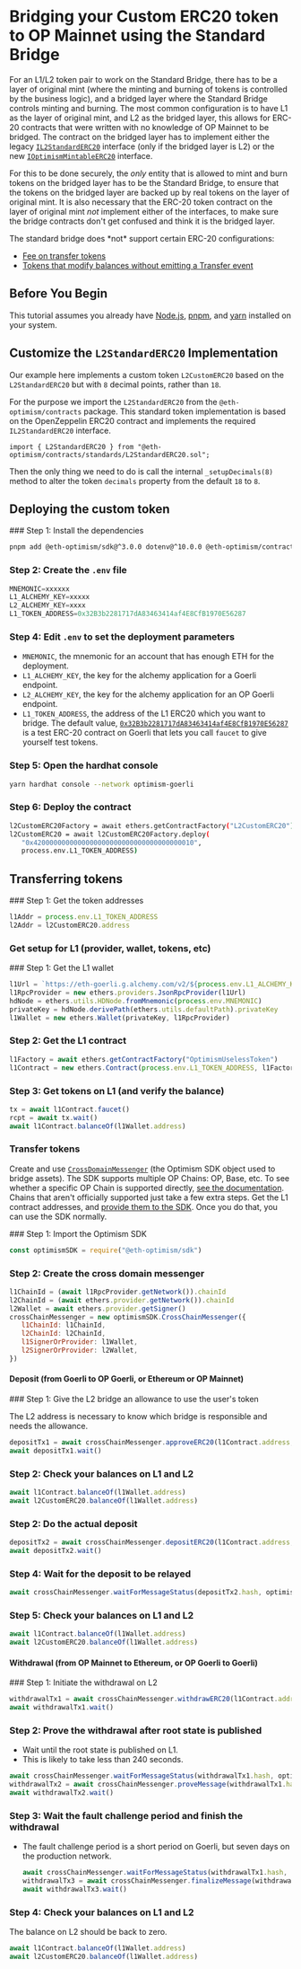 
# Bridging your Custom ERC20 token to OP Mainnet using the Standard Bridge

For an L1/L2 token pair to work on the Standard Bridge, there has to be a layer of original mint (where the minting and burning of tokens is controlled by the business logic), and a bridged layer where the Standard Bridge controls minting and burning.
The most common configuration is to have L1 as the layer of original mint, and L2 as the bridged layer, this allows for ERC-20 contracts that were written with no knowledge of OP Mainnet to be bridged.
The contract on the bridged layer has to implement either the legacy [`IL2StandardERC20`](https://github.com/ethereum-optimism/optimism/blob/8b392e9b613ea4ca0270c2dca24d3485b7454954/packages/contracts/contracts/standards/IL2StandardERC20.sol) interface (only if the bridged layer is L2) or the new [`IOptimismMintableERC20`](https://github.com/ethereum-optimism/optimism/blob/v1.1.4/packages/contracts-bedrock/src/universal/IOptimismMintableERC20.sol) interface.

For this to be done securely, the *only* entity that is allowed to mint and burn tokens on the bridged layer has to be the Standard Bridge, to ensure that the tokens on the bridged layer are backed up by real tokens on the layer of original mint.
It is also necessary that the ERC-20 token contract on the layer of original mint *not* implement either of the interfaces, to make sure the bridge contracts don't get confused and think it is the bridged layer.

<Callout type="warning">
  The standard bridge does *not* support certain ERC-20 configurations:

  -   [Fee on transfer tokens](https://github.com/d-xo/weird-erc20#fee-on-transfer)
  -   [Tokens that modify balances without emitting a Transfer event](https://github.com/d-xo/weird-erc20#balance-modifications-outside-of-transfers-rebasingairdrops)
</Callout>

## Before You Begin

This tutorial assumes you already have [Node.js](https://nodejs.org/en/), [pnpm](https://pnpm.io/), and [yarn](https://classic.yarnpkg.com/) installed on your system.

## Customize the `L2StandardERC20` Implementation

Our example here implements a custom token `L2CustomERC20` based on the `L2StandardERC20` but with `8` decimal points, rather than `18`.

For the purpose we import the `L2StandardERC20` from the `@eth-optimism/contracts` package. This standard token implementation is based on the OpenZeppelin ERC20 contract and implements the required `IL2StandardERC20` interface.

```
import { L2StandardERC20 } from "@eth-optimism/contracts/standards/L2StandardERC20.sol";
```

Then the only thing we need to do is call the internal `_setupDecimals(8)` method to alter the token `decimals` property from the default `18` to `8`.

## Deploying the custom token

<Steps>
  ### Step 1: Install the dependencies

  ```sh
  pnpm add @eth-optimism/sdk@^3.0.0 dotenv@^10.0.0 @eth-optimism/contracts@^0.5.40 @openzeppelin/contracts^4.3.2
  ```

  ### Step 2: Create the `.env` file

  ```js
  MNEMONIC=xxxxxx
  L1_ALCHEMY_KEY=xxxxx
  L2_ALCHEMY_KEY=xxxx
  L1_TOKEN_ADDRESS=0x32B3b2281717dA83463414af4E8CfB1970E56287
  ```

  ### Step 4: Edit `.env` to set the deployment parameters

  -   `MNEMONIC`, the mnemonic for an account that has enough ETH for the deployment.
  -   `L1_ALCHEMY_KEY`, the key for the alchemy application for a Goerli endpoint.
  -   `L2_ALCHEMY_KEY`, the key for the alchemy application for an OP Goerli endpoint.
  -   `L1_TOKEN_ADDRESS`, the address of the L1 ERC20 which you want to bridge.
      The default value, [`0x32B3b2281717dA83463414af4E8CfB1970E56287`](https://goerli.etherscan.io/address/0x32B3b2281717dA83463414af4E8CfB1970E56287) is a test ERC-20 contract on Goerli that lets you call `faucet` to give yourself test tokens.

  ### Step 5: Open the hardhat console

  ```sh
  yarn hardhat console --network optimism-goerli
  ```

  ### Step 6: Deploy the contract

  ```sh
  l2CustomERC20Factory = await ethers.getContractFactory("L2CustomERC20")   
  l2CustomERC20 = await l2CustomERC20Factory.deploy(
     "0x4200000000000000000000000000000000000010",
     process.env.L1_TOKEN_ADDRESS)
  ```
</Steps>

## Transferring tokens

<Steps>
  ### Step 1: Get the token addresses

  ```js
  l1Addr = process.env.L1_TOKEN_ADDRESS
  l2Addr = l2CustomERC20.address
  ```
</Steps>

### Get setup for L1 (provider, wallet, tokens, etc)

<Steps>
  ### Step 1: Get the L1 wallet

  ```js
  l1Url = `https://eth-goerli.g.alchemy.com/v2/${process.env.L1_ALCHEMY_KEY}`
  l1RpcProvider = new ethers.providers.JsonRpcProvider(l1Url)
  hdNode = ethers.utils.HDNode.fromMnemonic(process.env.MNEMONIC)
  privateKey = hdNode.derivePath(ethers.utils.defaultPath).privateKey
  l1Wallet = new ethers.Wallet(privateKey, l1RpcProvider)
  ```

  ### Step 2: Get the L1 contract

  ```js
  l1Factory = await ethers.getContractFactory("OptimismUselessToken")
  l1Contract = new ethers.Contract(process.env.L1_TOKEN_ADDRESS, l1Factory.interface, l1Wallet)
  ```

  ### Step 3: Get tokens on L1 (and verify the balance)

  ```js
  tx = await l1Contract.faucet()
  rcpt = await tx.wait()
  await l1Contract.balanceOf(l1Wallet.address)
  ```
</Steps>

### Transfer tokens

Create and use [`CrossDomainMessenger`](https://sdk.optimism.io/classes/crosschainmessenger) (the Optimism SDK object used to bridge assets).
The SDK supports multiple OP Chains: OP, Base, etc.
To see whether a specific OP Chain is supported directly, [see the documentation](https://sdk.optimism.io/enums/l2chainid).
Chains that aren't officially supported just take a few extra steps.
Get the L1 contract addresses, and [provide them to the SDK](/chain-operators/sdk#getting-contract-addresses).
Once you do that, you can use the SDK normally.

<Steps>
  ### Step 1: Import the Optimism SDK

  ```js
  const optimismSDK = require("@eth-optimism/sdk")
  ```

  ### Step 2: Create the cross domain messenger

  ```js
  l1ChainId = (await l1RpcProvider.getNetwork()).chainId
  l2ChainId = (await ethers.provider.getNetwork()).chainId
  l2Wallet = await ethers.provider.getSigner()
  crossChainMessenger = new optimismSDK.CrossChainMessenger({
     l1ChainId: l1ChainId,
     l2ChainId: l2ChainId,
     l1SignerOrProvider: l1Wallet,
     l2SignerOrProvider: l2Wallet,
  })
  ```
</Steps>

#### Deposit (from Goerli to OP Goerli, or Ethereum or OP Mainnet)

<Steps>
  ### Step 1: Give the L2 bridge an allowance to use the user's token

  The L2 address is necessary to know which bridge is responsible and needs the allowance.

  ```js
  depositTx1 = await crossChainMessenger.approveERC20(l1Contract.address, l2Addr, 1e9)
  await depositTx1.wait()
  ```

  ### Step 2: Check your balances on L1 and L2

  ```js
  await l1Contract.balanceOf(l1Wallet.address) 
  await l2CustomERC20.balanceOf(l1Wallet.address)
  ```

  ### Step 2: Do the actual deposit

  ```js
  depositTx2 = await crossChainMessenger.depositERC20(l1Contract.address, l2Addr, 1e9)
  await depositTx2.wait()
  ```

  ### Step 4: Wait for the deposit to be relayed

  ```js
  await crossChainMessenger.waitForMessageStatus(depositTx2.hash, optimismSDK.MessageStatus.RELAYED)
  ```

  ### Step 5: Check your balances on L1 and L2

  ```js
  await l1Contract.balanceOf(l1Wallet.address) 
  await l2CustomERC20.balanceOf(l1Wallet.address)
  ```
</Steps>

#### Withdrawal (from OP Mainnet to Ethereum, or OP Goerli to Goerli)

<Steps>
  ### Step 1: Initiate the withdrawal on L2

  ```js
  withdrawalTx1 = await crossChainMessenger.withdrawERC20(l1Contract.address, l2Addr, 1e9)
  await withdrawalTx1.wait()
  ```

  ### Step 2: Prove the withdrawal after root state is published

  -   Wait until the root state is published on L1.
  -   This is likely to take less than 240 seconds.

  ```js
  await crossChainMessenger.waitForMessageStatus(withdrawalTx1.hash, optimismSDK.MessageStatus.READY_TO_PROVE)
  withdrawalTx2 = await crossChainMessenger.proveMessage(withdrawalTx1.hash)
  await withdrawalTx2.wait()
  ```

  ### Step 3: Wait the fault challenge period and finish the withdrawal

  -   The fault challenge period is a short period on Goerli, but seven days on the production network.

      ```js
      await crossChainMessenger.waitForMessageStatus(withdrawalTx1.hash, optimismSDK.MessageStatus.READY_FOR_RELAY)
      withdrawalTx3 = await crossChainMessenger.finalizeMessage(withdrawalTx1.hash)
      await withdrawalTx3.wait()   
      ```

  ### Step 4: Check your balances on L1 and L2

  The balance on L2 should be back to zero.

  ```js
  await l1Contract.balanceOf(l1Wallet.address) 
  await l2CustomERC20.balanceOf(l1Wallet.address)
  ```
</Steps>
